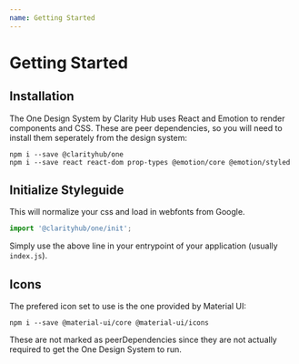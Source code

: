 ```yaml
---
name: Getting Started
---
```


# Getting Started

## Installation

The One Design System by Clarity Hub uses React and Emotion to render components
and CSS. These are peer dependencies, so you will need to install them seperately
from the design system:

```
npm i --save @clarityhub/one
npm i --save react react-dom prop-types @emotion/core @emotion/styled
```

## Initialize Styleguide

This will normalize your css and load in webfonts from Google.

```js
import '@clarityhub/one/init';
```

Simply use the above line in your entrypoint of your application (usually `index.js`).

## Icons

The prefered icon set to use is the one provided by Material UI:

```
npm i --save @material-ui/core @material-ui/icons
```

These are not marked as peerDependencies since they are not actually
required to get the One Design System to run.
